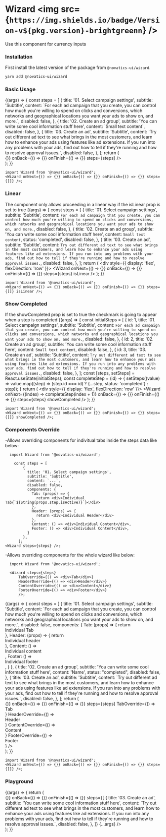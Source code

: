
<Meta title="Wizard" component={Wizard} />

# Wizard <img src={`https://img.shields.io/badge/Version-v${pkg.version}-brightgreenn`} />

Use this component for currency inputs

### Installation

First install the latest version of the package from `@novatics-ui/wizard`.

```bash
yarn add @novatics-ui/wizard

```
<!--Todo: make steps array reusable-->
<!--Todo: adjust complete step logic -->
<!--Todo: style components override -->
<!--Todo: add DisableTab -->

### Basic Usage

<Canvas>
  <Story name="Basic Usage">
    {(args) => {
      const steps = [
        {
          title: '01. Select campaign settings',
          subtitle: 'Subtitle',
          content: `For each ad campaign that you create, you can control how much
you're willing to spend on clicks and conversions, which networks
and geographical locations you want your ads to show on, and more.`,
          disabled: false,
        },
        {
          title: '02. Create an ad group',
          subtitle: 'You can write some cool information stuff here',
          content: `Small text content`,
          disabled: false,
        },
        {
          title: '03. Create an ad',
          subtitle: 'Subtitle',
          content: `Try out different ad text to see what brings in the most customers,
and learn how to enhance your ads using features like ad extensions.
If you run into any problems with your ads, find out how to tell if
they're running and how to resolve approval issues.`,
          disabled: false,
        },
      ];
      return (
        <div style={{ display: 'flex', flexDirection: 'row' }}>
          <Wizard
            onNext={() => {}}
            onBack={() => {}}
            onFinish={() => {}}
            steps={steps}
          />
        </div>
      );
    }}
  </Story>
</Canvas>

```tsx
import Wizard from '@novatics-ui/wizard';
<Wizard onNext={() => {}} onBack={() => {}} onFinish={() => {}} steps={[]} />;
```

### Linear
The component only allows proceeding in a linear way if the isLinear prop is set to true
<Canvas>
  <Story name="Linear">
    {(args) => {
      const steps = [
        {
          title: '01. Select campaign settings',
          subtitle: 'Subtitle',
          content: `For each ad campaign that you create, you can control how much
you're willing to spend on clicks and conversions, which networks
and geographical locations you want your ads to show on, and more.`,
          disabled: false,
        },
        {
          title: '02. Create an ad group',
          subtitle: 'You can write some cool information stuff here',
          content: `Small text content`,
          status: 'completed',
          disabled: false,
        },
        {
          title: '03. Create an ad',
          subtitle: 'Subtitle',
          content: `Try out different ad text to see what brings in the most customers,
and learn how to enhance your ads using features like ad extensions.
If you run into any problems with your ads, find out how to tell if
they're running and how to resolve approval issues.`,
          disabled: false,
        },
      ];
      return (
        <div style={{ display: 'flex', flexDirection: 'row' }}>
          <Wizard
            onNext={() => {}}
            onBack={() => {}}
            onFinish={() => {}}
            steps={steps}
            isLinear
          />
        </div>
      );
    }}
  </Story>
</Canvas>

```tsx
import Wizard from '@novatics-ui/wizard';
<Wizard onNext={() => {}} onBack={() => {}} onFinish={() => {}} steps={[]} isLinear />;
```

### Show Completed
If the showCompleted prop is set to true the checkmark is going to appear when a step is completed
<Canvas>
  <Story name="Show Completed">
    {(args) => {
       const initialSteps = [
        {
          id: 1,
          title: '01. Select campaign settings',
          subtitle: 'Subtitle',
          content: `For each ad campaign that you create, you can control how much
you're willing to spend on clicks and conversions, which networks
and geographical locations you want your ads to show on, and more.`,
          disabled: false,
        },
        {
          id: 2,
          title: '02. Create an ad group',
          subtitle: 'You can write some cool information stuff here',
          content: `Small text content`,
          disabled: false,
        },
        {
          id: 3,
          title: '03. Create an ad',
          subtitle: 'Subtitle',
          content: `Try out different ad text to see what brings in the most customers,
and learn how to enhance your ads using features like ad extensions.
If you run into any problems with your ads, find out how to tell if
they're running and how to resolve approval issues.`,
          disabled: false,
        },
      ];
      const [steps, setSteps] = React.useState(initialSteps);
      const completeStep = (id) => {
        setSteps((value) => value.map((step) => 
          (step.id === id) 
          ? {...step, status: 'completed'} 
          : step));
      }
      return (
        <div style={{ display: 'flex', flexDirection: 'row' }}>
          <Wizard
            onNext={(index) => completeStep(index + 1)}
            onBack={() => {}}
            onFinish={() => {}}
            steps={steps}
            showCompleted
          />
        </div>
      );
    }}
  </Story>
</Canvas>

```tsx
import Wizard from '@novatics-ui/wizard';
<Wizard onNext={() => {}} onBack={() => {}} onFinish={() => {}} steps={[]} showCompleted />;
```
### Components Override
-Allows overriding components for indivitual tabs inside the steps data like below:

```tsx
  import Wizard from '@novatics-ui/wizard';

    const steps = [
        {
          title: '01. Select campaign settings',
          subtitle: 'Subtitle',
          content: `...`,
          disabled: false,
          components: {
            Tab: (props) => {
              return <div>Individual Tab{`${String(props.step.isActive)}`}</div>
            },
            Header: (props) => {
              return <div>Individual Header</div>
            },
            Content: () => <div>Individual Content</div>,
            Footer: () => <div>Individual Content</div>,
          }
        },
      ];
<Wizard steps={steps} />;
```
-Allows overriding components for the whole wizard like below:

```tsx
  import Wizard from '@novatics-ui/wizard';

  <Wizard steps={steps}       
      TabOverride={() => <div>Tab</div>}
      HeaderOverride={() => <div>Header</div>}
      ContentOverride={() => <div>Content</div>}
      FooterOverride={() => <div>Footer</div>} 
      />;
```
<Canvas>
  <Story name="Components Override">
    {(args) => {
    const steps = [
        {
          title: '01. Select campaign settings',
          subtitle: 'Subtitle',
          content: `For each ad campaign that you create, you can control how much
                    you're willing to spend on clicks and conversions, which networks
                    and geographical locations you want your ads to show on, and more.`,
          disabled: false,
          components: {
            Tab: (props) => {
              return <div>Individual Tab</div>
            },
            Header: (props) => {
              return <div>Individual header</div>
            },
            Content: () => <div>Individual content</div>,
            Footer: () => <div>Individual footer</div>,
          }
        },
        {
          title: '02. Create an ad group',
          subtitle: 'You can write some cool information stuff here',
          content: 'Name',
          status: "completed",
          disabled: false,
        },
        {
          title: '03. Create an ad',
          subtitle: 'Subtitle',
          content: `Try out different ad text to see what brings in the most customers,
                    and learn how to enhance your ads using features like ad extensions.
                    If you run into any problems with your ads, find out how to tell if
                    they're running and how to resolve approval issues.`,
          disabled: false,
        },
      ];
      return (
        <div style={{ display: 'flex', flexDirection: 'row' }}>
          <Wizard
            onNext={() => {}}
            onBack={() => {}}
            onFinish={() => {}}
            steps={steps}
            TabOverride={() => <div>Tab</div>}
            HeaderOverride={() => <div>Header</div>}
            ContentOverride={() => <div>Content</div>}
            FooterOverride={() => <div>Footer</div>} 
          />
        </div>
      );
    }}
  </Story>
</Canvas>

```tsx
import Wizard from '@novatics-ui/wizard';
<Wizard onNext={() => {}} onBack={() => {}} onFinish={() => {}} steps={[]} />;
```
### Playground

<Canvas>
  <Story
    argTypes={{
      onNext: { description: "Input's onChange method." },
    }}
    name="Playground"
  >
    {(args) => {
      return (
        <div style={{ display: 'flex', flexDirection: 'row' }}>
          <Wizard
            onNext={() => {}}
            onBack={() => {}}
            onFinish={() => {}}
            steps={[
              {
                title: '03. Create an ad',
                subtitle: 'You can write some cool information stuff here',
                content: `Try out different ad text to see what brings in the most customers,
and learn how to enhance your ads using features like ad extensions.
If you run into any problems with your ads, find out how to tell if
they're running and how to resolve approval issues.`,
                disabled: false,
              },
            ]}
            {...args}
          />
        </div>
      );
    }}
  </Story>
</Canvas>

<ArgsTable story="Playground" />
